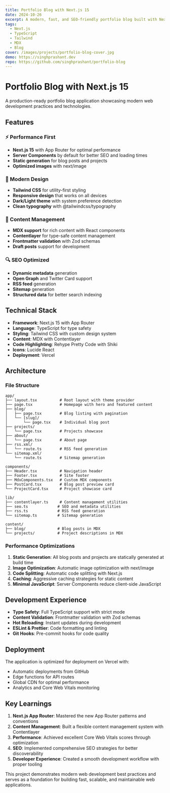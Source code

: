 ```yaml
---
title: Portfolio Blog with Next.js 15
date: 2024-10-26
excerpt: A modern, fast, and SEO-friendly portfolio blog built with Next.js 15, TypeScript, Tailwind CSS, and MDX for content management.
tags:
  - Next.js
  - TypeScript
  - Tailwind
  - MDX
  - Blog
cover: /images/projects/portfolio-blog-cover.jpg
demo: https://singhprashant.dev
repo: https://github.com/singhprashant/portfolio-blog
---
```


# Portfolio Blog with Next.js 15

A production-ready portfolio blog application showcasing modern web development practices and technologies.

## Features

### ⚡ Performance First
- **Next.js 15** with App Router for optimal performance
- **Server Components** by default for better SEO and loading times
- **Static generation** for blog posts and projects
- **Optimized images** with next/image

### 🎨 Modern Design
- **Tailwind CSS** for utility-first styling
- **Responsive design** that works on all devices
- **Dark/Light theme** with system preference detection
- **Clean typography** with @tailwindcss/typography

### 📝 Content Management
- **MDX support** for rich content with React components
- **Contentlayer** for type-safe content management
- **Frontmatter validation** with Zod schemas
- **Draft posts** support for development

### 🔍 SEO Optimized
- **Dynamic metadata** generation
- **Open Graph** and Twitter Card support
- **RSS feed** generation
- **Sitemap** generation
- **Structured data** for better search indexing

## Technical Stack

- **Framework**: Next.js 15 with App Router
- **Language**: TypeScript for type safety
- **Styling**: Tailwind CSS with custom design system
- **Content**: MDX with Contentlayer
- **Code Highlighting**: Rehype Pretty Code with Shiki
- **Icons**: Lucide React
- **Deployment**: Vercel

## Architecture

### File Structure
```
app/
├── layout.tsx          # Root layout with theme provider
├── page.tsx            # Homepage with hero and featured content
├── blog/
│   ├── page.tsx        # Blog listing with pagination
│   └── [slug]/
│       └── page.tsx    # Individual blog post
├── projects/
│   └── page.tsx        # Projects showcase
├── about/
│   └── page.tsx        # About page
├── rss.xml/
│   └── route.ts        # RSS feed generation
└── sitemap.xml/
    └── route.ts        # Sitemap generation

components/
├── Header.tsx          # Navigation header
├── Footer.tsx          # Site footer
├── MdxComponents.tsx   # Custom MDX components
├── PostCard.tsx        # Blog post preview card
└── ProjectCard.tsx     # Project showcase card

lib/
├── contentlayer.ts     # Content management utilities
├── seo.ts             # SEO and metadata utilities
├── rss.ts             # RSS feed generation
└── sitemap.ts         # Sitemap generation

content/
├── blog/              # Blog posts in MDX
└── projects/          # Project descriptions in MDX
```

### Performance Optimizations

1. **Static Generation**: All blog posts and projects are statically generated at build time
2. **Image Optimization**: Automatic image optimization with next/image
3. **Code Splitting**: Automatic code splitting with Next.js
4. **Caching**: Aggressive caching strategies for static content
5. **Minimal JavaScript**: Server Components reduce client-side JavaScript

## Development Experience

- **Type Safety**: Full TypeScript support with strict mode
- **Content Validation**: Frontmatter validation with Zod schemas
- **Hot Reloading**: Instant updates during development
- **ESLint & Prettier**: Code formatting and linting
- **Git Hooks**: Pre-commit hooks for code quality

## Deployment

The application is optimized for deployment on Vercel with:

- Automatic deployments from GitHub
- Edge functions for API routes
- Global CDN for optimal performance
- Analytics and Core Web Vitals monitoring

## Key Learnings

1. **Next.js App Router**: Mastered the new App Router patterns and conventions
2. **Content Management**: Built a flexible content management system with Contentlayer
3. **Performance**: Achieved excellent Core Web Vitals scores through optimization
4. **SEO**: Implemented comprehensive SEO strategies for better discoverability
5. **Developer Experience**: Created a smooth development workflow with proper tooling

This project demonstrates modern web development best practices and serves as a foundation for building fast, scalable, and maintainable web applications.